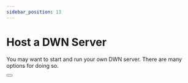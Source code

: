 ```yaml
---
sidebar_position: 13
---
```



# Host a DWN Server

You may want to start and run your own DWN server. There are many options for doing so.

<Button label="See Options" url="https://github.com/TBD54566975/dwn-server#readme" isExternalLink="true" imageURL="/img/external-link-blue-icon.svg" />
